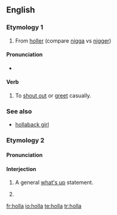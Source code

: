 ==English==

===Etymology 1===
# From [[holler]] (compare [[nigga]] vs [[nigger]])

====Pronunciation====
* {{a|UK}} {{IPA|/hɒlə/}} {{SAMPA|/hQl@/}}

====Verb====
{{en-verb}}

# To [[shout out]] or [[greet]] casually.

===See also===
* [[hollaback girl]]

===Etymology 2===
{{etystub}}

====Pronunciation====
{{rfp|Are these two senses pronounced differently}}

====Interjection====
{{en-intj}}

# {{colloquial}} A general [[what's up]] statement.
# {{alternative spelling of|[[hola]]}}

[[fr:holla]]
[[io:holla]]
[[te:holla]]
[[tr:holla]]